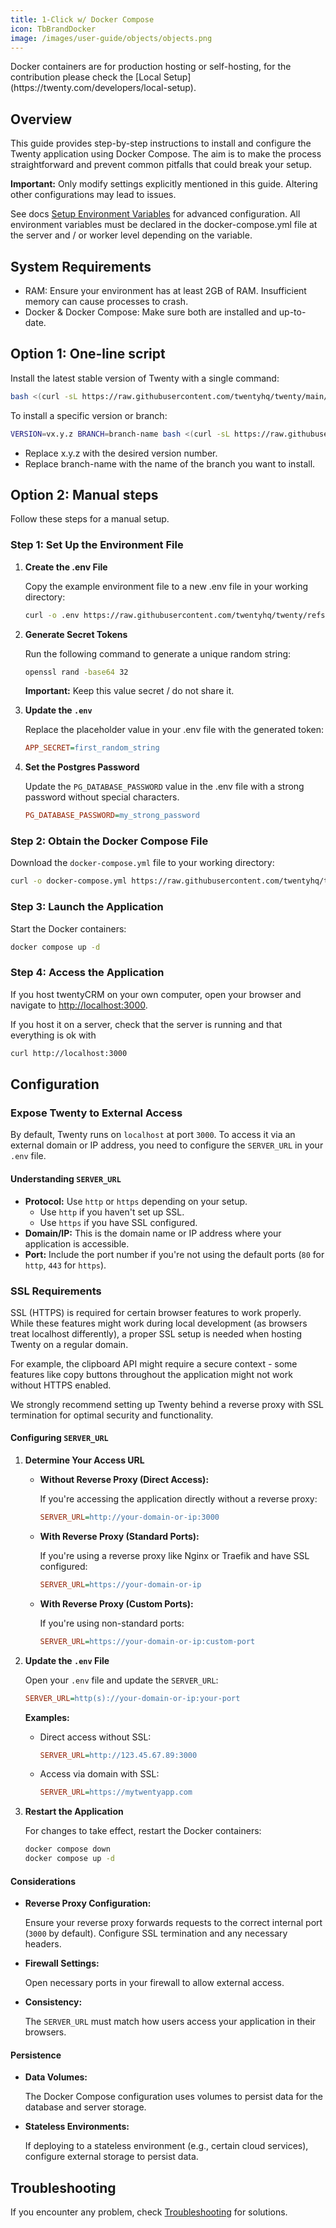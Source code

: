 ```yaml
---
title: 1-Click w/ Docker Compose
icon: TbBrandDocker
image: /images/user-guide/objects/objects.png
---
```


<Warning>
Docker containers are for production hosting or self-hosting, for the contribution please check the [Local Setup](https://twenty.com/developers/local-setup).
</Warning>

## Overview

This guide provides step-by-step instructions to install and configure the Twenty application using Docker Compose. The aim is to make the process straightforward and prevent common pitfalls that could break your setup.

**Important:** Only modify settings explicitly mentioned in this guide. Altering other configurations may lead to issues.

See docs [Setup Environment Variables](https://twenty.com/developers/section/self-hosting/setup) for advanced configuration. All environment variables must be declared in the docker-compose.yml file at the server and / or worker level depending on the variable.

## System Requirements

- RAM: Ensure your environment has at least 2GB of RAM. Insufficient memory can cause processes to crash.
- Docker & Docker Compose: Make sure both are installed and up-to-date.

## Option 1: One-line script

Install the latest stable version of Twenty with a single command:
```bash
bash <(curl -sL https://raw.githubusercontent.com/twentyhq/twenty/main/packages/twenty-docker/scripts/install.sh)
```

To install a specific version or branch:
```bash
VERSION=vx.y.z BRANCH=branch-name bash <(curl -sL https://raw.githubusercontent.com/twentyhq/twenty/main/packages/twenty-docker/scripts/install.sh)
```
- Replace x.y.z with the desired version number.
- Replace branch-name with the name of the branch you want to install.

## Option 2: Manual steps
Follow these steps for a manual setup.

### Step 1: Set Up the Environment File

1. **Create the .env File**

    Copy the example environment file to a new .env file in your working directory:
    ```bash
    curl -o .env https://raw.githubusercontent.com/twentyhq/twenty/refs/heads/main/packages/twenty-docker/.env.example
    ```

2. **Generate Secret Tokens**

    Run the following command to generate a unique random string:
    ```bash
    openssl rand -base64 32
    ```
    **Important:** Keep this value secret / do not share it.

3. **Update the `.env`**

    Replace the placeholder value in your .env file with the generated token:

    ```ini
    APP_SECRET=first_random_string
    ```

4. **Set the Postgres Password**

    Update the `PG_DATABASE_PASSWORD` value in the .env file with a strong password without special characters.

    ```ini
    PG_DATABASE_PASSWORD=my_strong_password
    ```

### Step 2: Obtain the Docker Compose File

Download the `docker-compose.yml` file to your working directory:

```bash
curl -o docker-compose.yml https://raw.githubusercontent.com/twentyhq/twenty/refs/heads/main/packages/twenty-docker/docker-compose.yml
```

### Step 3: Launch the Application

Start the Docker containers:
```bash
docker compose up -d
```

### Step 4: Access the Application

If you host twentyCRM on your own computer, open your browser and navigate to [http://localhost:3000](http://localhost:3000).

If you host it on a server, check that the server is running and that everything is ok with
```bash
curl http://localhost:3000
```

## Configuration

### Expose Twenty to External Access

By default, Twenty runs on `localhost` at port `3000`. To access it via an external domain or IP address, you need to configure the `SERVER_URL` in your `.env` file.

#### Understanding `SERVER_URL`

- **Protocol:** Use `http` or `https` depending on your setup.
    - Use `http` if you haven't set up SSL.
    - Use `https` if you have SSL configured.
- **Domain/IP:** This is the domain name or IP address where your application is accessible.
- **Port:** Include the port number if you're not using the default ports (`80` for `http`, `443` for `https`).

### SSL Requirements

SSL (HTTPS) is required for certain browser features to work properly. While these features might work during local development (as browsers treat localhost differently), a proper SSL setup is needed when hosting Twenty on a regular domain.

For example, the clipboard API might require a secure context - some features like copy buttons throughout the application might not work without HTTPS enabled.

We strongly recommend setting up Twenty behind a reverse proxy with SSL termination for optimal security and functionality.

#### Configuring `SERVER_URL`

1. **Determine Your Access URL**
    - **Without Reverse Proxy (Direct Access):**

        If you're accessing the application directly without a reverse proxy:
        ```ini
        SERVER_URL=http://your-domain-or-ip:3000
        ```

    - **With Reverse Proxy (Standard Ports):**

        If you're using a reverse proxy like Nginx or Traefik and have SSL configured:
        ```ini
        SERVER_URL=https://your-domain-or-ip
        ```

    - **With Reverse Proxy (Custom Ports):**

        If you're using non-standard ports:
        ```ini
        SERVER_URL=https://your-domain-or-ip:custom-port
        ````

2. **Update the `.env` File**

    Open your `.env` file and update the `SERVER_URL`:

    ```ini
    SERVER_URL=http(s)://your-domain-or-ip:your-port
    ```

    **Examples:**
    - Direct access without SSL:
        ```ini
        SERVER_URL=http://123.45.67.89:3000
        ```
    - Access via domain with SSL:
        ```ini
        SERVER_URL=https://mytwentyapp.com
        ```

3. **Restart the Application**

    For changes to take effect, restart the Docker containers:
    ```bash
    docker compose down
    docker compose up -d
    ```

#### Considerations

- **Reverse Proxy Configuration:**

    Ensure your reverse proxy forwards requests to the correct internal port (`3000` by default). Configure SSL termination and any necessary headers.

- **Firewall Settings:**

    Open necessary ports in your firewall to allow external access.

- **Consistency:**

    The `SERVER_URL` must match how users access your application in their browsers.

#### Persistence

- **Data Volumes:**

    The Docker Compose configuration uses volumes to persist data for the database and server storage.

- **Stateless Environments:**

    If deploying to a stateless environment (e.g., certain cloud services), configure external storage to persist data.


## Troubleshooting

If you encounter any problem, check [Troubleshooting](https://twenty.com/developers/section/self-hosting/troubleshooting) for solutions.


